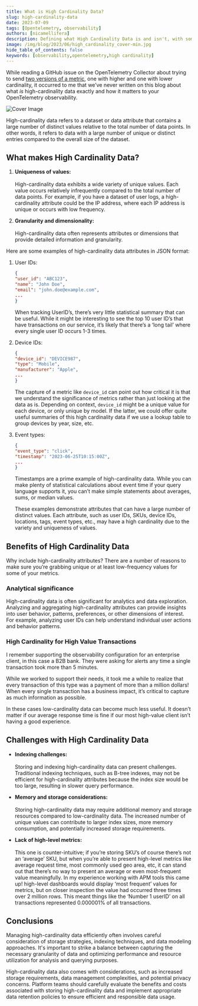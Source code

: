 ```yaml
---
title: What is High Cardinality Data?
slug: high-cardinality-data
date: 2023-07-09
tags: [Opentelemetry, observability]
authors: [nicamellifera]
description: Defining what High Cardinality Data is and isn't, with some examples.
image: /img/blog/2023/06/high_cardinality_cover-min.jpg
hide_table_of_contents: false
keywords: [observability,opentelemetry,high cardinality]
---
```


<head>
  <link rel="canonical" href="https://signoz.io/blog/high-cardinality-data/"/>
</head>

While reading a GitHub issue on the OpenTelemetry Collector about trying to send [two versions of a metric](https://github.com/open-telemetry/opentelemetry-collector/discussions/5308), one with higher and one with lower cardinality, it occurred to me that we’ve never written on this blog about what _is_ high-cardinality data exactly and how it matters to your OpenTelemetry observability.


![Cover Image](/img/blog/2023/06/high_cardinality_cover.webp)

High-cardinality data refers to a dataset or data attribute that contains a large number of distinct values relative to the total number of data points. In other words, it refers to data with a large number of unique or distinct entries compared to the overall size of the dataset.

## What makes High Cardinality Data?

1. **Uniqueness of values:** <br></br>
   High-cardinality data exhibits a wide variety of unique values. Each value occurs relatively infrequently compared to the total number of data points. For example, if you have a dataset of user logs, a high-cardinality attribute could be the IP address, where each IP address is unique or occurs with low frequency.

2. **Granularity and dimensionality:**<br></br>
   High-cardinality data often represents attributes or dimensions that provide detailed information and granularity.

Here are some examples of high-cardinality data attributes in JSON format:

1. User IDs:
   ```JSON
   {
   "user_id": "ABC123",
   "name": "John Doe",
   "email": "john.doe@example.com",
   ...
   }
   ```

   When tracking UserID’s, there’s very little statistical summary that can be useful. While it might be interesting to see the top 10 user ID’s that have transactions on our service, it’s likely that there’s a ‘long tail’ where every single user ID occurs 1-3 times.

2. Device IDs:
   ```JSON
   {
   "device_id": "DEVICE987",
   "type": "Mobile",
   "manufacturer": "Apple",
   ...
   }
   ```

   The capture of a metric like `device_id` can point out how critical it is that we understand the significance of metrics rather than just looking at the data as is. Depending on context, `device_id` might be a unique value for each device, or only unique by model. If the latter, we could offer quite useful summaries of this high cardinality data if we use a lookup table to group devices by year, size, etc.

3. Event types:
   ```JSON
   {
   "event_type": "click",
   "timestamp": "2023-06-25T10:15:00Z",
   ...
   }
   ```

   Timestamps are a prime example of high-cardinality data. While you can make plenty of statistical calculations about event time if your query language supports it, you can’t make simple statements about averages, sums, or median values.

   These examples demonstrate attributes that can have a large number of distinct values. Each attribute, such as user IDs, SKUs, device IDs, locations, tags, event types, etc., may have a high cardinality due to the variety and uniqueness of values.

## Benefits of High Cardinality Data

Why include high-cardinality attributes? There are a number of reasons to make sure you’re grabbing unique or at least low-frequency values for some of your metrics.

### Analytical significance

High-cardinality data is often significant for analytics and data exploration. Analyzing and aggregating high-cardinality attributes can provide insights into user behavior, patterns, preferences, or other dimensions of interest. For example, analyzing user IDs can help understand individual user actions and behavior patterns.

### High Cardinality for High Value Transactions

I remember supporting the observability configuration for an enterprise client, in this case a B2B bank. They were asking for alerts any time a single transaction took more than 5 minutes.

While we worked to support their needs, it took me a while to realize that every transaction of this type was a payment of more than a million dollars! When every single transaction has a business impact, it’s critical to capture as much information as possible.

In these cases low-cardinality data can become much less useful. It doesn’t matter if our average response time is fine if our most high-value client isn’t having a good experience.

## Challenges with High Cardinality Data

- **Indexing challenges:**<br></br>
   Storing and indexing high-cardinality data can present challenges. Traditional indexing techniques, such as B-tree indexes, may not be efficient for high-cardinality attributes because the index size would be too large, resulting in slower query performance.

- **Memory and storage considerations:**<br></br>
   Storing high-cardinality data may require additional memory and storage resources compared to low-cardinality data. The increased number of unique values can contribute to larger index sizes, more memory consumption, and potentially increased storage requirements.

- **Lack of high-level metrics:**<br></br>
   This one is counter-intuitive; if you’re storing SKU’s of course there’s not an ‘average’ SKU, but when you’re able to present high-level metrics like average request time, most commonly used geo area, etc, it can stand out that there’s no way to present an average or even most-frequent value meaningfully. In my experience working with APM tools this came up! high-level dashboards would display ‘most frequent’ values for metrics, but on closer inspection the value had occurred three times over 2 million rows. This meant things like the ‘Number 1 userID’ on all transactions represented 0.000001% of all transactions.

## Conclusions

Managing high-cardinality data efficiently often involves careful consideration of storage strategies, indexing techniques, and data modeling approaches. It's important to strike a balance between capturing the necessary granularity of data and optimizing performance and resource utilization for analysis and querying purposes.

High-cardinality data also comes with considerations, such as increased storage requirements, data management complexities, and potential privacy concerns. Platform teams should carefully evaluate the benefits and costs associated with storing high-cardinality data and implement appropriate data retention policies to ensure efficient and responsible data usage.

